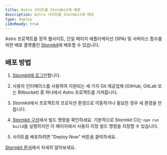 ```yaml
---
title: Astro 사이트를 Stormkit에 배포
description: Astro 사이트를 Stormkit에 배포
type: deploy
i18nReady: true
---
```



Astro 프로젝트를 정적 웹사이트, 단일 페이지 애플리케이션 (SPA) 및 서버리스 함수를 위한 배포 플랫폼인 [Stormkit](https://stormkit.io/)에 배포할 수 있습니다.

## 배포 방법

1. [Stormkit에 로그인](https://app.stormkit.io/auth)합니다.

2. 사용자 인터페이스를 사용하여 지원되는 세 가지 Git 제공업체 (GitHub, GitLab 또는 Bitbucket) 중 하나에서 Astro 프로젝트를 가져옵니다.

3. Stormkit에서 프로젝트의 프로덕션 환경으로 이동하거나 필요한 경우 새 환경을 만듭니다.

4. [Stormkit 구성](https://stormkit.io/docs/deployments/configuration)에서 빌드 명령을 확인하세요. 기본적으로 Stormkit CI는 `npm run build`를 실행하지만 이 페이지에서 사용자 지정 빌드 명령을 지정할 수 있습니다.

5. 사이트를 배포하려면 "Deploy Now" 버튼을 클릭하세요.

<ReadMore>[Stormkit 문서](https://stormkit.io/docs)에서 자세히 알아보세요.</ReadMore>
